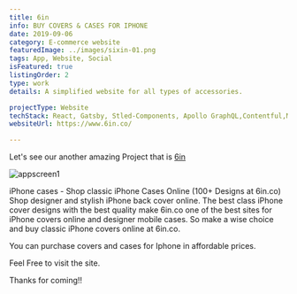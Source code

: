 ```yaml
---
title: 6in
info: BUY COVERS & CASES FOR IPHONE
date: 2019-09-06
category: E-commerce website
featuredImage: ../images/sixin-01.png
tags: App, Website, Social
isFeatured: true
listingOrder: 2
type: work
details: A simplified website for all types of accessories.

projectType: Website
techStack: React, Gatsby, Stled-Components, Apollo GraphQL,Contentful,MongoDB
websiteUrl: https://www.6in.co/

---
```


Let's see our another amazing Project that is [6in](https://www.6in.co/)

![appscreen1](../images/sixin-01.png)

iPhone cases - Shop classic iPhone Cases Online (100+ Designs at 6in.co) Shop designer and stylish iPhone back cover online. The best class iPhone cover designs with the best quality make 6in.co one of the best sites for iPhone covers online and designer mobile cases. So make a wise choice and buy classic iPhone covers online at 6in.co.

You can purchase covers and cases for Iphone in affordable prices.

Feel Free to visit the site.

Thanks for coming!!
